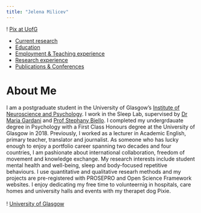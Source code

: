 ```yaml
---
title: "Jelena Milicev"
---
```

! [Pix at UofG](/Users/jelenamilicev/Documents/Pix at UofG.jpg)


* [Current research](Current_research.html)
* [Education](Education.html) 
* [Employment & Teaching experience](Employment.html) 
* [Research experience](res_exp.html)
* [Publications & Conferences](Publications.html)


# About Me 
I am a postgraduate student in the University of Glasgow's
[Institute of Neuroscience and Psychology](http://www.gla.ac.uk/researchinstitutes/neurosciencepsychology/).
I work in the Sleep Lab, supervised by [Dr Maria Gardani](http://https://www.gla.ac.uk/schools/psychology/staff/mariagardani/) and [Prof Stephany Biello](https://www.gla.ac.uk/schools/psychology/staff/stephanybiello/). 
I completed my undergrdauate degree in Psychology with a First Class Honours degree at the University of Glasgow in 2018. Previously, I worked as a lecturer in Academic English, primary teacher, translator and journalist. As someone who has lucky enough to enjoy a portfolio career spanning two decades and four countries, I am pashionate about international collaboration, freedom of movement and knowledge exchange. My research interests include student mental health and well-being, sleep and body-focused repetitive behaviours. I use quantitative and qualitative researh methods and my projects are pre-registered with PROSEPRO and Open Science Framework websites. I enjoy dedicating my free time to volunteernig in hospitals, care homes and university halls and events with my therapet dog Pixie.
<br><br>
! [University of Glasgow]("/Users/jelenamilicev/Documents/scotland.jpg")
